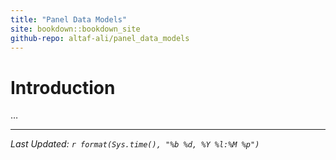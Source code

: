 ```yaml
---
title: "Panel Data Models"
site: bookdown::bookdown_site
github-repo: altaf-ali/panel_data_models
---
```


# Introduction

...

----

*Last Updated: `r format(Sys.time(), "%b %d, %Y %l:%M %p")`*
